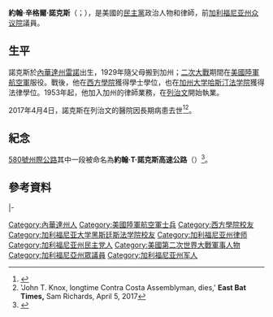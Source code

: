 {{多個問題|
{{Expand|time=2017-04-06T17:00:28+00:00}}
{{请求翻译|time=2017-04-06T17:00:28+00:00}}
}}
{{Infobox Officeholder
|name	          = 約翰·T·諾克斯
|image            = 
|native_name      = John T. Knox
|native_name_lang = en
|caption        = 
|office         = 加利福尼亞州眾議院臨時議長
|1blankname     = {{le|加利福尼亞州眾議院議長|List of Speakers of the California State Assembly|議長}}
|1namedata      = {{le|萊奧·T·麥卡錫|Leo T. McCarthy}}
|term_start     = 1976年1月19日<ref>{{Cite web |url=http://www.leginfo.ca.gov/pdf/2017/2117_Cal_Leg2016_Sec16.pdf |title=CALIFORNIA’S LEGISLATURE DATA |accessdate=2017-04-06 |archive-date=2016-12-22 |archive-url=https://web.archive.org/web/20161222013636/http://www.leginfo.ca.gov/pdf/2017/2117_Cal_Leg2016_Sec16.pdf |dead-url=no }}</ref>
|term_end       = 1980年
|predecessor    = {{le|路·帕帕恩|Lou Papan}}
|successor      = {{le|萊奧·T·麥卡錫|Leo T. McCarthy}}
|state_house1   = 加利福尼亚州
|district1      = {{le|加利福尼亞州眾議院第十一選區|California's 11th State Assembly district|第十一}}
|term_start1    = 1960年
|term_end1      = 1980年
|predecessor1   = [[S·C·馬斯特森|S·C·馬斯特森]]
|successor1     = {{le|羅伯特·坎貝爾 (加利福尼亞州政治人物)|Robert Campbell (California politician)|羅伯特·坎貝爾}}
|birth_date     = {{birth date|1924|9|30}}
|birth_place    = [[美国|美国]][[內華達州|內華達州]][[雷諾_(內華達州)|雷諾]]
|death_date     = {{death date and age|2017|4|4|1924|9|30}}
|death_place    = 美国[[加利福尼亞州|加利福尼亞州]][[列治文_(加利福尼亞州)|列治文]]
|party          = [[民主黨_(美國)|民主黨]]<ref>{{cite book|last1=Vassar|first1=Alexander C.|title=Legislators of California|date=2011|url=http://media.onevoter.org/reports/Legislators_of_California.pdf|accessdate=23 November 2016|archive-date=2017-08-14|archive-url=https://web.archive.org/web/20170814232102/http://media.onevoter.org/reports/Legislators_of_California.pdf|dead-url=no}}</ref>
|spouse         = 讓·亨德森（{{lang|en|Jean Henderson}}）<ref name=family>{{Cite web |url=http://www.joincalifornia.com/candidate/5676 |title=JoinCalifornia - John T. Knox |accessdate=2017-04-06 |archive-date=2016-04-04 |archive-url=https://web.archive.org/web/20160404045628/http://www.joincalifornia.com/candidate/5676 |dead-url=no }}</ref>
|children       = 3
|alma_mater     = [[西方學院|西方學院]]<br>[[加州大学哈斯汀法学院|加州大学哈斯汀法学院]]
|occupation     = 律師
|religion       = 
|signature      = 
}}

'''約翰·辛格爾·諾克斯'''（{{lang-en|John Theryll Knox}}；{{bd|1924年|9月30日|2017年|4月4日|catIdx=Knox}}），是美國的[[民主黨_(美國)|民主黨]]政治人物和律師，前[[加利福尼亚州众议院|加利福尼亚州众议院]]議員。

==生平==
諾克斯於[[內華達州|內華達州]][[雷諾_(內華達州)|雷諾]]出生，1929年隨父母搬到加州；[[二次大戰|二次大戰]]期間在[[美國陸軍航空軍|美國陸軍航空軍]]服役。戰後，他在[[西方學院|西方學院]]獲得學士學位，也在[[加州大学哈斯汀法学院|加州大学哈斯汀法学院]]獲得法律學位。1953年起，他加入加州的律師業務，在[[列治文_(加利福尼亞州)|列治文]]開始執業。

2017年4月4日，諾克斯在列治文的醫院因長期病患去世<ref>{{Cite web |url=http://socialarchive.iath.virginia.edu/ark:/99166/w6mp97d0 |title=Papers of John Teryll Knox, University of California, Berkeley |accessdate=2017-04-06 |archive-date=2017-04-06 |archive-url=https://web.archive.org/web/20170406201228/http://socialarchive.iath.virginia.edu/ark:/99166/w6mp97d0 |dead-url=no }}</ref><ref>'John T. Knox, longtime Contra Costa Assemblyman, dies,' '''East Bat Times,''' Sam Richards, April 5, 2017</ref>。

==紀念==
[[580號州際公路_(加利福尼亞州)|580號州際公路]]其中一段被命名為'''約翰·T·諾克斯高速公路'''（{{lang|en|John T. Knox Freeway}}）<ref name="faigin">{{cite web |url=http://www.cahighways.org/466-740.html#580 |title=California Highways: Interstate 580 |publisher=Cahighways.org |date= |accessdate=2013-01-26 |archive-date=2013-01-03 |archive-url=https://web.archive.org/web/20130103215252/http://www.cahighways.org/466-740.html#580 |dead-url=no }}</ref>。

==參考資料==
{{reflist}}

{{s-start}}
{{s-par|us-ca-hs}}
{{s-bef|before=[[S·C·馬斯特森|S·C·馬斯特森]]}}
{{s-ttl|title={{le|加利福尼亞州眾議院第十一選區|California's 11th State Assembly district}}<br>[[加利福尼亚州众议院|众议院議員]]|years=1960年－1980年}}
{{s-aft|after={{le|羅伯特·坎貝爾 (加利福尼亞州政治人物)|Robert Campbell (California politician)|羅伯特·坎貝爾}}}}
|-
{{s-off}}
{{s-bef|before={{le|路·帕帕恩|Lou Papan}}}}
{{s-ttl|title=[[加利福尼亚州众议院|加利福尼亚州众议院]]臨時議長|years=1976年－1980年}}
{{s-aft|after={{le|萊奧·T·麥卡錫|Leo T. McCarthy}}}}
{{s-end}}

{{Authority control}}
{{DEFAULTSORT:Knox, John T.}}

[[Category:內華達州人|Category:內華達州人]]
[[Category:美國陸軍航空軍士兵|Category:美國陸軍航空軍士兵]]
[[Category:西方學院校友|Category:西方學院校友]]
[[Category:加利福尼亚大学黑斯廷斯法学院校友|Category:加利福尼亚大学黑斯廷斯法学院校友]]
[[Category:加利福尼亚州律师|Category:加利福尼亚州律师]]
[[Category:加利福尼亚州民主党人|Category:加利福尼亚州民主党人]]
[[Category:美國第二次世界大戰軍事人物|Category:美國第二次世界大戰軍事人物]]
[[Category:加利福尼亞州眾議員|Category:加利福尼亞州眾議員]]
[[Category:加利福尼亚州军人|Category:加利福尼亚州军人]]